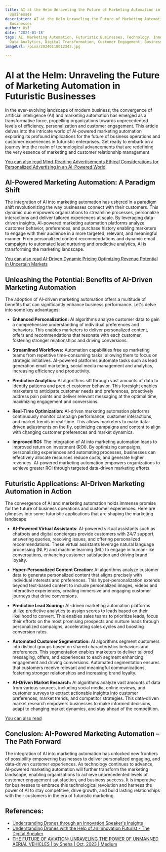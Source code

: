 ```yaml
---
title: AI at the Helm Unraveling the Future of Marketing Automation in Futuristic
  Businesses
description: AI at the Helm Unraveling the Future of Marketing Automation in Futuristic
  Businesses
author: Usf
date: '2024-01-18'
tags: AI, Marketing Automation, Futuristic Businesses, Technology, Innovation, Automation,
  Data Analytics, Digital Transformation, Customer Engagement, Business Strategy
imageUrl: /pixa/20240118012343.jpg

---
```

# **AI at the Helm:  Unraveling the Future of Marketing Automation in Futuristic Businesses**

In the ever-evolving landscape of modern  business, the convergence of artificial intelligence (AI)  and marketing automation has  emerged as a transformative force, propelling organizations towards unprecedented levels  of efficiency, personalization and customer engagement. This article delves into the intricate world  of AI-powered marketing automation exploring its profound implications  for the future of business operations and customer  experiences in futuristic enterprises. Get ready  to embark on a journey into the realm of technological advancements that are redefining the very essence of marketing and customer relationship management.

[You can also read Mind-Reading Advertisements Ethical Considerations for Personalized Advertising in an AI-Powered  World](Mind-Reading%20Advertisements%20Ethical%20Considerations%20for%20Personalized%20Advertising%20in%20an%20AI-Powered%20World)


## **AI-Powered Marketing Automation: A Paradigm Shift**

The integration  of AI  into marketing automation has ushered in a paradigm shift revolutionizing the way businesses connect with their customers. This  dynamic duo empowers organizations to streamline processes, personalize interactions  and deliver tailored experiences at scale.  By leveraging data-driven insights, AI-powered  marketing automation platforms analyze customer behavior, preferences, and purchase history enabling marketers to engage with their audience in a more targeted,  relevant, and meaningful manner. From personalized content recommendations and dynamic email campaigns to automated lead nurturing and predictive analytics, AI is transforming  the marketing landscape.

[You can  also read AI-Driven Dynamic Pricing Optimizing Revenue Potential  in Uncertain  Markets](AI-Driven%20Dynamic%20Pricing%20Optimizing%20Revenue%20Potential%20in%20Uncertain%20Markets)


## **Unleashing the Potential: Benefits of AI-Driven Marketing Automation**

The adoption of AI-driven marketing automation  offers a multitude of benefits that  can significantly enhance business  performance. Let's delve into  some key advantages:

- **Enhanced Personalization:**  AI algorithms analyze customer data to gain a  comprehensive understanding of individual  preferences  and behaviors. This enables marketers to deliver personalized content, offers and recommendations that resonate  with each customer, fostering stronger relationships and driving conversions.


- **Streamlined Workflows:** Automation capabilities free up marketing teams from repetitive time-consuming tasks, allowing them to focus on  strategic initiatives.  AI-powered platforms automate tasks such as lead generation email marketing,  social media management and analytics,  increasing efficiency and productivity.


- **Predictive Analytics:**  AI algorithms sift through vast  amounts of data to identify patterns and predict customer behavior. This  foresight  enables marketers to anticipate customer needs and preferences, proactively address pain points and deliver relevant messaging at the optimal time, maximizing engagement and conversions.


- **Real-Time Optimization:** AI-driven marketing automation platforms continuously monitor campaign performance, customer interactions, and  market trends in  real-time. This allows marketers to make data-driven adjustments on the fly, optimizing campaigns and  content to align with changing customer preferences and market dynamics.


- **Improved  ROI:** The integration of AI into marketing automation leads to improved  return on  investment (ROI). By optimizing campaigns, personalizing experiences and automating processes, businesses can effectively allocate resources reduce costs, and generate higher  revenues. AI-powered marketing automation empowers organizations to achieve greater  ROI through targeted data-driven marketing efforts.

## **Futuristic Applications: AI-Driven Marketing Automation in Action**

The convergence of AI and marketing automation holds immense promise for the future of business operations and customer experiences. Here are glimpses into  some futuristic  applications that are shaping the marketing landscape:

- **AI-Powered  Virtual Assistants:** AI-powered virtual assistants such as chatbots and digital concierges provide customers with  24/7 support, answering queries, resolving issues, and offering personalized recommendations. These virtual assistants leverage  natural language processing (NLP) and machine learning (ML) to engage in human-like conversations,  enhancing customer  satisfaction and  driving brand loyalty.


- **Hyper-Personalized Content Creation:** AI algorithms analyze customer data to generate personalized content that aligns  precisely with individual interests and preferences. This  hyper-personalization extends beyond text-based content  to include personalized images, videos and interactive experiences, creating immersive and engaging customer journeys  that drive conversions.


- **Predictive Lead  Scoring:** AI-driven marketing automation platforms utilize predictive analytics to assign  scores to leads based on their likelihood to convert.  This enables sales  teams to prioritize  leads, focus their  efforts on the most promising prospects and nurture leads through personalized campaigns, accelerating sales cycles and  boosting conversion rates.


- **Automated Customer Segmentation:** AI algorithms segment customers into distinct groups based on shared characteristics behaviors and preferences. This segmentation enables marketers to  deliver tailored messaging, offers,  and experiences to each segment enhancing engagement and driving conversions. Automated segmentation ensures that customers receive relevant and meaningful communications, fostering  stronger relationships and increasing brand loyalty.


-  **AI-Driven Market Research:** AI algorithms analyze vast amounts of data from various sources, including social media, online reviews, and customer  surveys  to extract actionable insights  into customer preferences, market trends, and competitor strategies. This data-driven market research empowers businesses to make informed decisions, adapt to changing market dynamics, and stay ahead of the competition.

[You can also read ]()


## **Conclusion: AI-Powered Marketing Automation – The Path Forward**

The integration of AI into marketing  automation has unlocked new frontiers of possibility empowering businesses to deliver personalized engaging, and  data-driven  customer experiences. As technology continues to advance, AI-powered marketing automation will further transform the marketing landscape, enabling  organizations  to achieve unprecedented levels of customer engagement  satisfaction, and business success. It is imperative for businesses to embrace this technological revolution  and  harness the power  of AI to stay competitive, drive growth, and build lasting  relationships with  their customers in the era of futuristic marketing.

## References:
- [Understanding Drones through an Innovation Speaker's Insights](https://www.thedigitalspeaker.com/understanding-drones-innovation-speaker-insights/)
- [Understanding Drones with the Help of an Innovation Futurist - The Digital Speaker](https://www.thedigitalspeaker.com/understanding-drones-help-innovation-futurist/)
- [THE FUTURE OF AVIATION: UNRAVELING THE POWER OF UNMANNED AERIAL VEHICLES | by Sneha | Oct, 2023 | Medium](https://medium.com/@tanushreechakraborty127/the-future-of-aviation-unraveling-the-power-of-unmanned-aerial-vehicles-260f3d7d9863)

